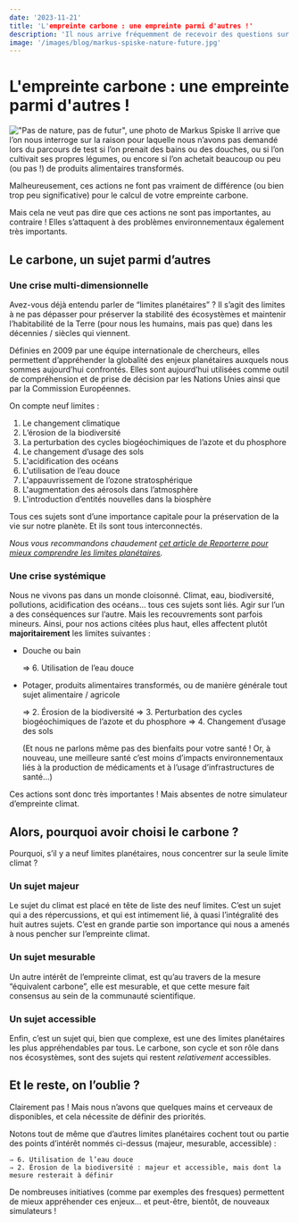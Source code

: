 ```yaml
---
date: '2023-11-21'
title: 'L'empreinte carbone : une empreinte parmi d'autres !'
description: 'Il nous arrive fréquemment de recevoir des questions sur des écogestes absents du simulateur Nos Gestes Climat. C'est que l'empreinte carbone n'est pas le seul enjeu planétaire d'importance... loin de là ! On en compte neuf à surveiller de près.'
image: '/images/blog/markus-spiske-nature-future.jpg'
---
```


# L'empreinte carbone : une empreinte parmi d'autres !

!["Pas de nature, pas de futur", une photo de Markus Spiske](/images/blog/markus-spiske-nature-future.jpg)
Il arrive que l’on nous interroge sur la raison pour laquelle nous n’avons pas demandé lors du parcours de test si l’on prenait des bains ou des douches, ou si l’on cultivait ses propres légumes, ou encore si l’on achetait beaucoup ou peu (ou pas !) de produits alimentaires transformés.

Malheureusement, ces actions ne font pas vraiment de différence (ou bien trop peu significative) pour le calcul de votre empreinte carbone.

Mais cela ne veut pas dire que ces actions ne sont pas importantes, au contraire ! Elles s’attaquent à des problèmes environnementaux également très importants.

## Le carbone, un sujet parmi d’autres

### Une crise multi-dimensionnelle

Avez-vous déjà entendu parler de “limites planétaires” ? Il s’agit des limites à ne pas dépasser pour préserver la stabilité des écosystèmes et maintenir l’habitabilité de la Terre (pour nous les humains, mais pas que) dans les décennies / siècles qui viennent.

Définies en 2009 par une équipe internationale de chercheurs, elles permettent d’appréhender la globalité des enjeux planétaires auxquels nous sommes aujourd’hui confrontés. Elles sont aujourd’hui utilisées comme outil de compréhension et de prise de décision par les Nations Unies ainsi que par la Commission Européennes.

On compte neuf limites : 

1. Le changement climatique
2. L’érosion de la biodiversité
3. La perturbation des cycles biogéochimiques de l’azote et du phosphore
4. Le changement d’usage des sols
5. L'acidification des océans 
6. L'utilisation de l’eau douce
7. L'appauvrissement de l’ozone stratosphérique
8. L'augmentation des aérosols dans l’atmosphère
9. L'introduction d’entités nouvelles dans la biosphère

Tous ces sujets sont d’une importance capitale pour la préservation de la vie sur notre planète. Et ils sont tous interconnectés.

_Nous vous recommandons chaudement [cet article de Reporterre pour mieux comprendre les limites planétaires](https://reporterre.net/Qu-est-ce-que-les-limites-planetaires)._

### Une crise systémique

Nous ne vivons pas dans un monde cloisonné. Climat, eau, biodiversité, pollutions, acidification des océans… tous ces sujets sont liés. Agir sur l’un a des conséquences sur l’autre. Mais les recouvrements sont parfois mineurs. Ainsi, pour nos actions citées plus haut, elles affectent plutôt **majoritairement** les limites suivantes :

- Douche ou bain
    
    ⇒ 6. Utilisation de l’eau douce
    
- Potager, produits alimentaires transformés, ou de manière générale tout sujet alimentaire / agricole
    
    ⇒ 2. Érosion de la biodiversité
    ⇒ 3. Perturbation des cycles biogéochimiques de l’azote et du phosphore
    ⇒ 4. Changement d’usage des sols
    
    (Et nous ne parlons même pas des bienfaits pour votre santé ! Or, à nouveau, une meilleure santé c’est moins d’impacts environnementaux liés à la production de médicaments et à l’usage d’infrastructures de santé…)
    

Ces actions sont donc très importantes ! Mais absentes de notre simulateur d’empreinte climat.

## Alors, pourquoi avoir choisi le carbone ?

Pourquoi, s’il y a neuf limites planétaires, nous concentrer sur la seule limite climat ?

### Un sujet majeur

Le sujet du climat est placé en tête de liste des neuf limites. C’est un sujet qui a des répercussions, et qui est intimement lié, à quasi l’intégralité des huit autres sujets. C’est en grande partie son importance qui nous a amenés à nous pencher sur l’empreinte climat.

### Un sujet mesurable

Un autre intérêt de l’empreinte climat, est qu’au travers de la mesure “équivalent carbone”, elle est mesurable, et que cette mesure fait consensus au sein de la communauté scientifique.

### Un sujet accessible

Enfin, c’est un sujet qui, bien que complexe, est une des limites planétaires les plus appréhendables par tous. Le carbone, son cycle et son rôle dans nos écosystèmes, sont des sujets qui restent *relativement* accessibles.

## Et le reste, on l’oublie ?

Clairement pas ! Mais nous n’avons que quelques mains et cerveaux de disponibles, et cela nécessite de définir des priorités. 

Notons tout de même que d’autres limites planétaires cochent tout ou partie des points d’intérêt nommés ci-dessus (majeur, mesurable, accessible) : 

    ⇒ 6. Utilisation de l’eau douce 
    ⇒ 2. Érosion de la biodiversité : majeur et accessible, mais dont la mesure resterait à définir

De nombreuses initiatives (comme par exemples des fresques) permettent de mieux appréhender ces enjeux… et peut-être, bientôt, de nouveaux simulateurs !
